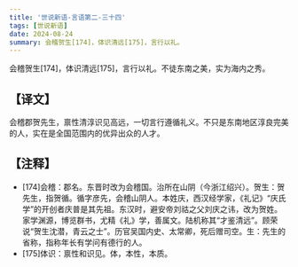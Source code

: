 ```yaml
---
title: '世说新语-言语第二-三十四'
tags: [世说新语]
date: 2024-08-24
summary: 会稽贺生[174]，体识清远[175]，言行以礼。
---
```


会稽贺生[174]，体识清远[175]，言行以礼。不徒东南之美，实为海内之秀。

## 【译文】

会稽郡贺先生，禀性清淳识见高远，一切言行遵循礼义。不只是东南地区淳良完美的人，实在是全国范围内的优异出众的人才。

## 【注释】

- [174]会稽：郡名。东晋时改为会稽国。治所在山阴（今浙江绍兴）。贺生：贺先生，指贺循。循字彦先，会稽山阴人。本姓庆，西汉经学家，《礼记》“庆氏学”的开创者庆普是其先祖。东汉时，避安帝刘祜之父刘庆之讳，改为贺姓。家学渊源，博览群书，尤精《礼》学，善属文。陆机称其“才鉴清远”。顾荣说“贺生沈潜，青云之士”。历官吴国内史、太常卿，死后赠司空。生：先生的省称，指称年长有学问有德行的人。
- [175]体识：禀性和识见。体，本性，本质。

